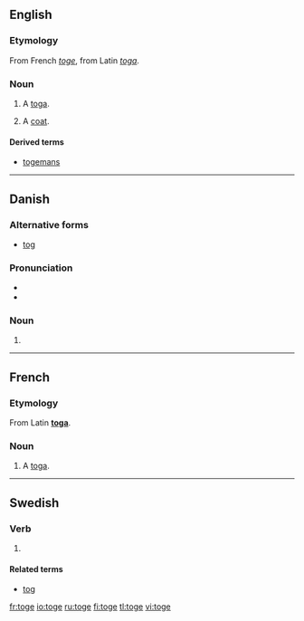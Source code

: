 ==English==

===Etymology===
From French ''[[toge#French|toge]]'', from Latin ''[[toga#Latin|toga]]''.

===Noun===
{{en-noun}}

# {{obsolete}} A [[toga]].
# {{cant}} A [[coat]].

====Derived terms====
* [[togemans]]

----

==Danish==

===Alternative forms===
* [[tog]]

===Pronunciation===
* {{IPA|/tɔːɡə/|[ˈtˢɔːwə]|lang=da}}
* {{homophones|tåge|lang=da}}

===Noun===
{{infl|da|noun form|g=n}}

# {{form of|plural indefinite|tog|lang=da}}

----

==French==

===Etymology===
From Latin '''[[toga#Laitn|toga]]'''.

===Noun===
{{fr-noun|f}}

# A [[toga]].

----

==Swedish==

===Verb===
{{infl|sv|verb form}}

# {{dated|lang=sv}} {{form of|subjunctive|taga|lang=sv}}

====Related terms====
* [[tog]]

[[fr:toge]]
[[io:toge]]
[[ru:toge]]
[[fi:toge]]
[[tl:toge]]
[[vi:toge]]
